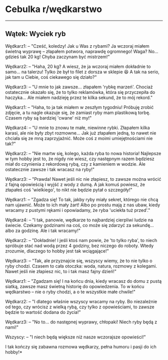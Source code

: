 # Cebulka r/wędkarstwo
-----------------
## Wątek: Wyciek ryb
Wędkarz1:
– "Cześć, koledzy! Jak u Was z rybami? Ja wczoraj miałem świetną wyprawę – złapałem potwora, naprawdę ogromnego! Waga? No... gdzieś tak 20 kg! Chyba zaczynam być mistrzem!"

Wędkarz2:
– "Haha, 20 kg? A wiesz, że ja wczoraj miałem dokładnie to samo… na talerzu! Tylko że był to filet z dorsza w sklepie 😆 A tak na serio, jak tam u Ciebie, coś ciekawego się działo?"

Wędkarz3:
– "U mnie to jak zawsze... złapałem 'rybkę marzeń'. Chociaż ostatecznie okazało się, że to tylko reklamówka, która się przyczepiła do haczyka… Ale miałem nadzieję przez te kilka sekund, że to mój rekord."

Wędkarz1:
– "Haha, to ja tak miałem w zeszłym tygodniu! Próbuję zrobić zdjęcie, a tu nagle okazuje się, że zamiast ryby mam plastikową torbę. Czasem ryby są bardziej 'cwane' niż my!"

Wędkarz4:
– "U mnie to znowu te małe, niewinne rybki. Złapałem kilka karasi, ale nie były zbyt rozmowne… Jak już złapałem jedną, to nawet nie chciała się ze mną zaprzyjaźnić. Może coś z moimi umiejętnościami nie tak?"

Wędkarz2:
– "Nie martw się, kolego, każda ryba to nowa historia! Najlepsze w tym hobby jest to, że nigdy nie wiesz, czy następnym razem będziesz miał do czynienia z rekordową rybą, czy z kamieniem w wodzie. Ale ostatecznie zawsze i tak wracasz na ryby!"

Wędkarz3:
– "Prawda! Nawet jeśli nic nie złapiesz, to zawsze można wrócić z fajną opowieścią i wyjść z wody z dumą. A jak komuś powiesz, że złapałeś coś 'wielkiego', to nikt nie będzie pytał o szczegóły!"

Wędkarz1:
– "Zgadza się! To tak, jakby ryby miały sekret, którego nie chcą nam ujawnić. Może to ich mały żart! Albo po prostu mają z nas ubaw, kiedy wracamy z pustymi rękami i opowiadamy, że ryba 'uciekła tuż przed'."

Wędkarz4:
– "I tak, panowie, wędkarze to najbardziej cierpliwi ludzie na świecie. Czekamy godzinami na coś, co może się zdarzyć za sekundę... albo za godzinę. Ale i tak wracamy!"

Wędkarz2:
– "Dokładnie! I jeśli ktoś nam powie, że 'to tylko ryba', to niech spróbuje stać nad wodą przez 4 godziny, bez niczego do roboty. Wtedy zrozumie, dlaczego to hobby jest tak wciągające!"

Wędkarz3:
– "Tak, ale przyznajcie się, wszyscy wiemy, że to nie tylko o ryby chodzi. Czasem to cała otoczka: woda, natura, rozmowy z kolegami. Nawet jeśli nie złapiesz nic, to i tak masz fajny dzień!"

Wędkarz1:
– "Zgadzam się! I na końcu dnia, kiedy wracasz do domu z pustą siatką, zawsze masz świetną historię do opowiedzenia. To w końcu wędkarstwo – nie o ryby chodzi, a o te wszystkie małe chwile!"

Wędkarz2:
– "I dlatego właśnie wszyscy wracamy na ryby. Bo niezależnie od tego, czy wrócisz z wielką rybą, czy tylko z opowieściami, to zawsze będzie to wartość dodana do życia!"

Wędkarz3:
– "No to... do następnej wyprawy, chłopaki! Niech ryby będą z nami!"

Wszyscy:
– "I niech będą większe niż nasze wczorajsze opowieści!"

I tak kończy się zabawna rozmowa wędkarzy, pełna humoru i pasji do ich hobby!*
